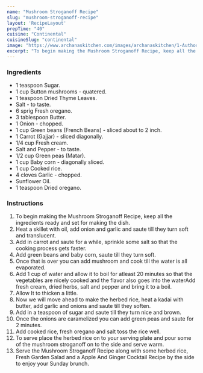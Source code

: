 ---
name: "Mushroom Stroganoff Recipe"
slug: "mushroom-stroganoff-recipe"
layout: 'RecipeLayout'
prepTime: "40"
cuisine: "Continental"
cuisineSlug: "continental"
image: "https://www.archanaskitchen.com/images/archanaskitchen/1-Author/sibyl-archanaskitchen.com/Mushroom_Storgonoff_Recipe.jpg"
excerpt: "To begin making the Mushroom Stroganoff Recipe, keep all the ingredients ready and set for making the dish"
---

### Ingredients

- 1 teaspoon Sugar.
- 1 cup Button mushrooms - quatered.
- 1 teaspoon Dried Thyme Leaves.
- Salt - to taste.
- 6 sprig Fresh oregano.
- 3 tablespoon Butter.
- 1 Onion - chopped.
- 1 cup Green beans (French Beans) - sliced about to 2 inch.
- 1 Carrot (Gajjar) - sliced diagonally.
- 1/4 cup Fresh cream.
- Salt and Pepper - to taste.
- 1/2 cup Green peas (Matar).
- 1 cup Baby corn - diagonally sliced.
- 1 cup Cooked rice.
- 4 cloves Garlic - chopped.
- Sunflower Oil.
- 1 teaspoon Dried oregano.

### Instructions

1. To begin making the Mushroom Stroganoff Recipe, keep all the ingredients ready and set for making the dish.
1. Heat a skillet with oil, add onion and garlic and saute till they turn soft and translucent.
1. Add in carrot and saute for a while, sprinkle some salt so that the cooking process gets faster.
1. Add green beans and baby corn, saute till they turn soft.
1. Once that is over you can add mushroom and cook till the water is all evaporated.
1. Add 1 cup of water and allow it to boil for atleast 20 minutes so that the vegetables are nicely cooked and the flavor also goes into the waterAdd fresh cream, dried herbs, salt and pepper and bring it to a boil.
1. Allow It to thicken a little.
1. Now we will move ahead to make the herbed rice, heat a kadai with butter, add garlic and onions and saute till they soften.
1. Add in a teaspoon of sugar and saute till they turn nice and brown.
1. Once the onions are caramelized you can add green peas and saute for 2 minutes.
1. Add cooked rice, fresh oregano and salt toss the rice well.
1. To serve place the herbed rice on to your serving plate and pour some of the mushroom stroganoff on to the side and serve warm.
1. Serve the Mushroom Stroganoff Recipe along with some herbed rice, Fresh Garden Salad and a Apple And Ginger Cocktail Recipe by the side to enjoy your Sunday brunch.
